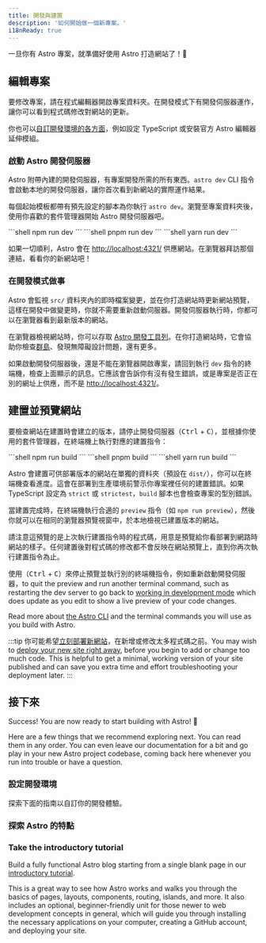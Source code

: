 ```yaml
---
title: 開發與建置
description: '如何開始做一個新專案。'
i18nReady: true
---
```


一旦你有 Astro 專案，就準備好使用 Astro 打造網站了！🚀

## 編輯專案

要修改專案，請在程式編輯器開啟專案資料夾。在開發模式下有開發伺服器運作，讓你可以看到程式碼修改對網站的更新。

你也可以[自訂開發環境的各方面](#設定開發環境)，例如設定 TypeScript 或安裝官方 Astro 編輯器延伸模組。

### 啟動 Astro 開發伺服器

Astro 附帶內建的開發伺服器，有專案開發所需的所有東西。`astro dev` CLI 指令會啟動本地的開發伺服器，讓你首次看到新網站的實際運作結果。

每個起始模板都帶有預先設定的腳本為你執行 `astro dev`。瀏覽至專案資料夾後，使用你喜歡的套件管理器開始 Astro 開發伺服器吧。

<PackageManagerTabs>
  <Fragment slot="npm">
  ```shell
  npm run dev
  ```
  </Fragment>
  <Fragment slot="pnpm">
  ```shell
  pnpm run dev
  ```
  </Fragment>
  <Fragment slot="yarn">
  ```shell
  yarn run dev
  ```
  </Fragment>
</PackageManagerTabs>


如果一切順利，Astro 會在 [http://localhost:4321/](http://localhost:4321/) 供應網站。在瀏覽器拜訪那個連結，看看你的新網站吧！

### 在開發模式做事

Astro 會監視 `src/` 資料夾內的即時檔案變更，並在你打造網站時更新網站預覽，這樣在開發中做變更時，你就不需要重新啟動伺服器。開發伺服器執行時，你都可以在瀏覽器看到最新版本的網站。

在瀏覽器檢視網站時，你可以存取 [Astro 開發工具列](/zh-tw/guides/dev-toolbar/)。在你打造網站時，它會協助你檢查[群島](/zh-tw/concepts/islands/)、發現無障礙設計問題，還有更多。

如果啟動開發伺服器後，還是不能在瀏覽器開啟專案，請回到執行 `dev` 指令的終端機，檢查上面顯示的訊息。它應該會告訴你有沒有發生錯誤，或是專案是否正在別的網址上供應，而不是 [http://localhost:4321/](http://localhost:4321/)。

## 建置並預覽網站

要檢查網站在建置時會建立的版本，請停止開發伺服器（<kbd>Ctrl</kbd> + <kbd>C</kbd>），並根據你使用的套件管理器，在終端機上執行對應的建置指令：

<PackageManagerTabs>
  <Fragment slot="npm">
  ```shell
  npm run build
  ```
  </Fragment>
  <Fragment slot="pnpm">
  ```shell
  pnpm build
  ```
  </Fragment>
  <Fragment slot="yarn">
  ```shell
  yarn run build
  ```
  </Fragment>
</PackageManagerTabs>

Astro 會建置可供部署版本的網站在單獨的資料夾（預設在 `dist/`），你可以在終端機查看進度。這會在部署到生產環境前警示你專案裡任何的建置錯誤。如果 TypeScript 設定為 `strict` 或 `strictest`，`build` 腳本也會檢查專案的型別錯誤。

當建置完成時，在終端機執行合適的 `preview` 指令（如 `npm run preview`），然後你就可以在相同的瀏覽器預覽視窗中，於本地檢視已建置版本的網站。

請注意這預覽的是上次執行建置指令時的程式碼，用意是預覽給你看部署到網路時網站的樣子。任何建置後對程式碼的修改都不會反映在網站預覽上，直到你再次執行建置指令為止。

使用（<kbd>Ctrl</kbd> + <kbd>C</kbd>）來停止預覽並執行別的終端機指令，例如重新啟動開發伺服器，to quit the preview and run another terminal command, such as restarting the dev server to go back to [working in development mode](#work-in-development-mode) which does update as you edit to show a live preview of your code changes.

<ReadMore>Read more about [the Astro CLI](/zh-tw/reference/cli-reference/) and the terminal commands you will use as you build with Astro.</ReadMore>

:::tip 
你可能希望[立刻部署新網站](/zh-tw/guides/deploy/)，在新增或修改太多程式碼之前。You may wish to [deploy your new site right away](/en/guides/deploy/), before you begin to add or change too much code. This is helpful to get a minimal, working version of your site published and can save you extra time and effort troubleshooting your deployment later.
:::

## 接下來

Success! You are now ready to start building with Astro! 🥳

Here are a few things that we recommend exploring next. You can read them in any order. You can even leave our documentation for a bit and go play in your new Astro project codebase, coming back here whenever you run into trouble or have a question.

### 設定開發環境

探索下面的指南以自訂你的開發體驗。

<CardGrid>
  <LinkCard
    title="編輯器設定"
    description="自訂你的程式編輯器來改善 Astro 的開發體驗並啟用新功能。"
    href="/zh-tw/editor-setup/"
  />
  <LinkCard
    title="開發工具列"
    description="探索開發工具列的有用功能。"
    href="/zh-tw/guides/dev-toolbar/"
  />
  <LinkCard
    title="TypeScript 設定"
    description="設定用於啟用型別檢查、IntelliSense 等功能的選項。"
    href="/zh-tw/guides/typescript/"
  />
</CardGrid>

### 探索 Astro 的特點

<CardGrid>
  <LinkCard
    title="Understand your codebase"
    description="Learn about Astro’s file structure in our Project Structure guide."
    href="/zh-tw/basics/project-structure/"
  />
  <LinkCard
    title="Create content collections"
    description="Add content to your new site with frontmatter validation and automatic type-safety."
    href="/zh-tw/guides/content-collections/"
  />
    <LinkCard
    title="Add view transitions"
    description="Create seamless page transitions and animations."
    href="/zh-tw/guides/view-transitions/"
  />
  <LinkCard
    title="Learn about Islands"
    description="Read about Astro's islands architecture."
    href="/zh-tw/concepts/islands/"
  />
</CardGrid>

### Take the introductory tutorial

Build a fully functional Astro blog starting from a single blank page in our [introductory tutorial](/zh-tw/tutorial/0-introduction/).

This is a great way to see how Astro works and walks you through the basics of pages, layouts, components, routing, islands, and more. It also includes an optional, beginner-friendly unit for those newer to web development concepts in general, which will guide you through installing the necessary applications on your computer, creating a GitHub account, and deploying your site.

